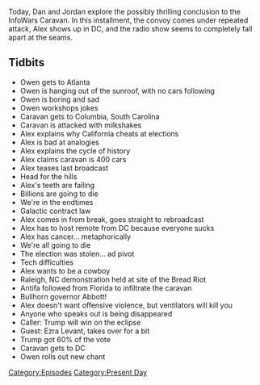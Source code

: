 {{DEFAULTSORT:
    #_EPISODE_0503:Dan's Cara-Vanity Project Part 2
}}{{Episode
    | title             = Dan's Cara-Vanity Project Part 2
    | caption           = Listen to this episode on [https://knowledgefight.libsyn.com/503-dans-cara-vanity-project-part-2 Libsyn] [https://open.spotify.com/episode/3RjqxXJkEFxbTmFMWv0KsX Spotify], Read the [[Transcript/503: Dan's Cara-Vanity Project Part 2|Unofficial Transcript]]
    | episodeNumber     = 503
    | length            = 01:39:42
    | airDate           = November 16, 2020
    | coverageStartDate = November 1, 2020
    | coverageEndDate   = November 13, 2020
    | episodeType       = [[:Category:Present Day|Present Day]]
    | appearance        = [[Owen Shroyer]], [[Greg Abbott]], [[Ezra Levant]]
    | oocDrop           = As a Christian, I can't kill you just because you're stupid; This is the most historical period of time since Jesus
    | previousEpisode   = [[502: Dan's Cara-Vanity Project Part 1]]
    | nextEpisode       = [[504: November 16-17, 2020]]
}}

{{Stub}}

Today, Dan and Jordan explore the possibly thrilling conclusion to the InfoWars Caravan. In this installment, the convoy comes under repeated attack, Alex shows up in DC, and the radio show seems to completely fall apart at the seams.

==Tidbits==

*Owen gets to Atlanta
*Owen is hanging out of the sunroof, with no cars following
*Owen is boring and sad
*Owen workshops jokes
*Caravan gets to Columbia, South Carolina
*Caravan is attacked with milkshakes
*Alex explains why California cheats at elections
*Alex is bad at analogies
*Alex explains the cycle of history
*Alex claims caravan is 400 cars
*Alex teases last broadcast
*Head for the hills
*Alex's teeth are failing
*Billions are going to die
*We're in the endtimes
*Galactic contract law
*Alex comes in from break, goes straight to rebroadcast
*Alex has to host remote from DC because everyone sucks
*Alex has cancer... metaphorically
*We're all going to die
*The election was stolen... ad pivot
*Tech difficulties
*Alex wants to be a cowboy
*Raleigh, NC demonstration held at site of the Bread Riot
*Antifa followed from Florida to infiltrate the caravan
*Bullhorn governor Abbott!
*Alex doesn't want offensive violence, but ventilators will kill you
*Anyone who speaks out is being disappeared
*Caller: Trump will win on the eclipse
*Guest: Ezra Levant, takes over for a bit
*Trump got 60% of the vote
*Caravan gets to DC
*Owen rolls out new chant

[[Category:Episodes]]
[[Category:Present Day]]
